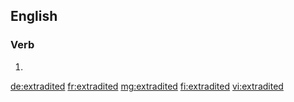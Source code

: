 ==English==

===Verb===
{{head|en}}

# {{en-past of|extradite}}

[[de:extradited]]
[[fr:extradited]]
[[mg:extradited]]
[[fi:extradited]]
[[vi:extradited]]